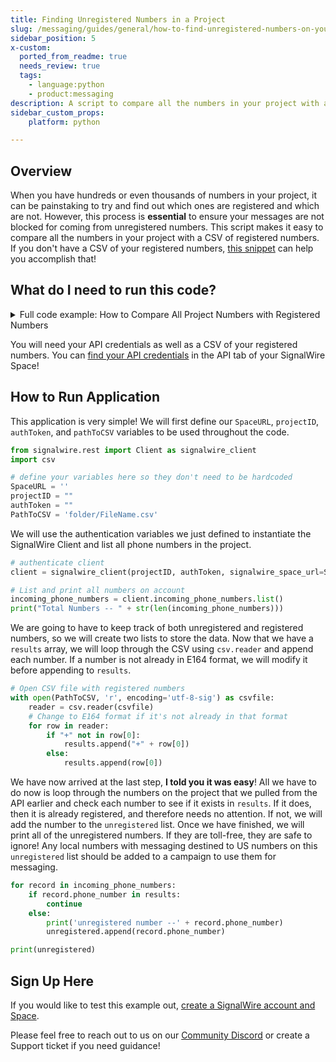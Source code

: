 ```yaml
---
title: Finding Unregistered Numbers in a Project
slug: /messaging/guides/general/how-to-find-unregistered-numbers-on-your-project
sidebar_position: 5
x-custom:
  ported_from_readme: true
  needs_review: true
  tags: 
    - language:python
    - product:messaging
description: A script to compare all the numbers in your project with a CSV of registered numbers.
sidebar_custom_props: 
    platform: python

---
```


## Overview

When you have hundreds or even thousands of numbers in your project, it can be painstaking to try and find out which ones are registered and which are not. However, this process is **essential** to ensure your messages are not blocked for coming from unregistered numbers. This script makes it easy to compare all the numbers in your project with a CSV of registered numbers. If you don't have a CSV of your registered numbers, [this snippet](/rest/signalwire-rest/guides/campaign-registry/list-phone-numbers-assigned-to-a-specific-campaign) can help you accomplish that! 

What do I need to run this code?
--------------------------------

<details>
  <summary>Full code example: How to Compare All Project Numbers with Registered Numbers</summary>

```python
from signalwire.rest import Client as signalwire_client
import csv

SpaceURL = ''
projectID = ""
authToken = ""
PathToCSV = 'FileName.csv'

client = signalwire_client(projectID, authToken, signalwire_space_url=SpaceURL)

incoming_phone_numbers = client.incoming_phone_numbers.list()
print("Total Numbers -- " + str(len(incoming_phone_numbers)))

results = []
unregistered = []

with open(PathToCSV, 'r', encoding='utf-8-sig') as csvfile:
    reader = csv.reader(csvfile)
    for row in reader:
        if "+" not in row[0]:
            results.append("+" + row[0])
        else:
            results.append(row[0])

for record in incoming_phone_numbers:
    if record.phone_number in results:
        continue
    else:
        print('unregistered number --' + record.phone_number)
        unregistered.append(record.phone_number)

print(unregistered)
```

</details>

You will need your API credentials as well as a CSV of your registered numbers. You can [find your API credentials](/platform/dashboard/get-started/explore#api) in the API tab of your SignalWire Space!

How to Run Application
----------------------

This application is very simple! We will first define our `SpaceURL`, `projectID`, `authToken`, and `pathToCSV` variables to be used throughout the code. 

```python
from signalwire.rest import Client as signalwire_client
import csv

# define your variables here so they don't need to be hardcoded
SpaceURL = ''
projectID = ""
authToken = ""
PathToCSV = 'folder/FileName.csv'
```

We will use the authentication variables we just defined to instantiate the SignalWire Client and list all phone numbers in the project.

```python
# authenticate client 
client = signalwire_client(projectID, authToken, signalwire_space_url=SpaceURL)

# List and print all numbers on account
incoming_phone_numbers = client.incoming_phone_numbers.list()
print("Total Numbers -- " + str(len(incoming_phone_numbers)))
```

We are going to have to keep track of both unregistered and registered numbers, so we will create two lists to store the data. Now that we have a `results` array, we will loop through the CSV using `csv.reader` and append each number. If a number is not already in E164 format, we will modify it before appending to `results`. 

```python
# Open CSV file with registered numbers
with open(PathToCSV, 'r', encoding='utf-8-sig') as csvfile:
    reader = csv.reader(csvfile)
    # Change to E164 format if it's not already in that format
    for row in reader:
        if "+" not in row[0]:
            results.append("+" + row[0])
        else:
            results.append(row[0])
```

We have now arrived at the last step, **I told you it was easy**! All we have to do now is loop through the numbers on the project that we pulled from the API earlier and check each number to see if it exists in `results`. If it does, then it is already registered, and therefore needs no attention. If not, we will add the number to the `unregistered` list. Once we have finished, we will print all of the unregistered numbers. If they are toll-free, they are safe to ignore! Any local numbers with messaging destined to US numbers on this `unregistered` list should be added to a campaign to use them for messaging. 

```python
for record in incoming_phone_numbers:
    if record.phone_number in results:
        continue
    else:
        print('unregistered number --' + record.phone_number)
        unregistered.append(record.phone_number)

print(unregistered)
```

Sign Up Here
------------

If you would like to test this example out, [create a SignalWire account and Space](https://m.signalwire.com/signups/new?s=1).

Please feel free to reach out to us on our [Community Discord](https://discord.com/invite/F2WNYTNjuF) or create a Support ticket if you need guidance!
